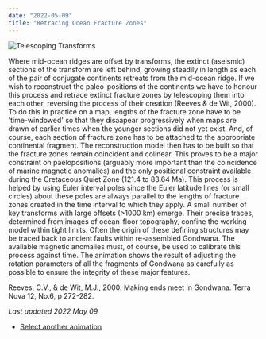 ```yaml
---
date: "2022-05-09"
title: "Retracing Ocean Fracture Zones"
---
```


![Telescoping Transforms](http://www.reeves.nl/upload/CR22BBAV-smaller.gif)

Where mid-ocean ridges are offset by transforms, the extinct (aseismic) sections of the transform are left behind, growing steadily in length as each of the pair of conjugate continents retreats from the mid-ocean ridge. If we wish to reconstruct the paleo-positions of the continents we have to honour this process and retrace extinct fracture zones by telescoping them into each other, reversing the process of their creation (Reeves & de Wit, 2000). To do this in practice on a map, lengths of the fracture zone have to be 'time-windowed' so that they disaapear progressively when maps are drawn of earlier times when the younger sections did not yet exist. And, of course, each section of fracture zone has to be attached to the appropriate continental fragment. The reconstruction model then has to be built so that the fracture zones remain coincident and colinear. This proves to be a major constraint on paelopositions (arguably more important than the coincidence of marine magnetic anomalies) and the only positional constraint available during the Cretaceous Quiet Zone (121.4 to 83.64 Ma). This process is helped by using Euler interval poles since the Euler latitude lines (or small circles) about these poles are always parallel to the lengths of fracture zones created in the time interval to which they apply. A small number of key transforms with large offsets (>1000 km) emerge. Their precise traces, determined from images of ocean-floor topography, confine the working model within tight limits. Often the origin of these defining structures may be traced back to ancient faults within re-assembled Gondwana. The available magnetic anomalies must, of course, be used to calibrate this process against time. The animation shows the result of adjusting the rotation parameters of all the fragments of Gondwana as carefully as possible to ensure the integrity of these major features.

Reeves, C.V., & de Wit, M.J., 2000.  Making ends meet in Gondwana.  Terra Nova 12, No.6, p 272-282.

*Last updated 2022 May 09*


* [Select another animation](../animations)
